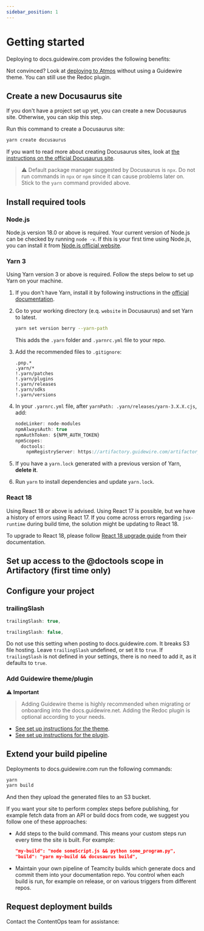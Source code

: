 ```yaml
---
sidebar_position: 1
---
```


# Getting started

Deploying to docs.guidewire.com provides the following benefits:


<Benefits />

Not convinced? Look at [deploying to Atmos](./deploy-to-atmos.mdx) without using
a Guidewire theme. You can still use the Redoc plugin.

## Create a new Docusaurus site

If you don't have a project set up yet, you can create a new Docusaurus site.
Otherwise, you can skip this step.

Run this command to create a Docusaurus site:

```bash
yarn create docusaurus
```

If you want to read more about creating Docusaurus sites, look at
[the instructions on the official Docusaurus site](https://docusaurus.io/docs/installation).

> :warning: Default package manager suggested by Docusaurus is `npx`. Do not run
> commands in `npx` or `npm` since it can cause problems later on. Stick to the
> `yarn` command provided above.

## Install required tools

### Node.js

Node.js version 18.0 or above is required. Your current version of Node.js can
be checked by running `node -v`. If this is your first time using Node.js, you
can install it from [Node.js official website](https://nodejs.org/en/download/).

### Yarn 3

Using Yarn version 3 or above is required. Follow the steps below to set up Yarn
on your machine.

1. If you don't have Yarn, install it by following instructions in the
   [official documentation](https://yarnpkg.com/getting-started/install).
2. Go to your working directory (e.q. `website` in Docusaurus) and set Yarn to
   latest.

   ```bash
   yarn set version berry --yarn-path
   ```

   This adds the `.yarn` folder and `.yarnrc.yml` file to your repo.

3. Add the recommended files to `.gitignore`:

   ```git title=".gitignore"
   .pnp.*
   .yarn/*
   !.yarn/patches
   !.yarn/plugins
   !.yarn/releases
   !.yarn/sdks
   !.yarn/versions
   ```

4. In your `.yarnrc.yml` file, after `yarnPath: .yarn/releases/yarn-3.X.X.cjs`,
   add:

   ```js yaml title=".yarnrc.yml"
   nodeLinker: node-modules
   npmAlwaysAuth: true
   npmAuthToken: ${NPM_AUTH_TOKEN}
   npmScopes:
     doctools:
       npmRegistryServer: https://artifactory.guidewire.com/artifactory/api/npm/doctools-npm-dev/
   ```

5. If you have a `yarn.lock` generated with a previous version of Yarn, **delete
   it**.
6. Run `yarn` to install dependencies and update `yarn.lock`.

### React 18

Using React 18 or above is advised. Using React 17 is possible, but we have a
history of errors using React 17. If you come across errors regarding
`jsx-runtime` during build time, the solution might be updating to React 18.

To upgrade to React 18, please follow
[React 18 upgrade guide](https://react.dev/blog/2022/03/08/react-18-upgrade-guide)
from their documentation.

## Set up access to the @doctools scope in Artifactory (first time only)


<Artifactory />

## Configure your project

### trailingSlash


<RightWrong>
<Right>

```js title="docusaurus.config.js"
trailingSlash: true,
```

</Right>
<Wrong>

```js title="docusaurus.config.js"
trailingSlash: false,
```

</Wrong>
</RightWrong>

Do not use this setting when posting to docs.guidewire.com. It breaks S3 file
hosting. Leave `trailingSlash` undefined, or set it to `true`. If
`trailingSlash` is not defined in your settings, there is no need to add it, as
it defaults to `true`.

### Add Guidewire theme/plugin

:warning: **Important**

> Adding Guidewire theme is highly recommended when migrating or onboarding into the
> docs.guidewire.net.
> Adding the Redoc plugin is optional according to your needs.

- [See set up instructions for the theme](./Themes/Classic/set-up-theme.mdx).
- [See set up instructions for the plugin](./Plugins/Redoc/set-up-plugin.mdx).

## Extend your build pipeline

Deployments to docs.guidewire.com run the following commands:

```sh
yarn
yarn build
```

And then they upload the generated files to an S3 bucket.

If you want your site to perform complex steps before publishing, for example
fetch data from an API or build docs from code, we suggest you follow one of
these approaches:

- Add steps to the build command. This means your custom steps run every time
  the site is built. For example:
  ```json title="package.json"
  "my-build": "node someScript.js && python some_program.py",
  "build": "yarn my-build && docusaurus build",
  ```
- Maintain your own pipeline of Teamcity builds which generate docs and commit
  them into your documentation repo. You control when each build is run, for
  example on release, or on various triggers from different repos.

## Request deployment builds

Contact the ContentOps team for assistance:


<ContactInfo />
